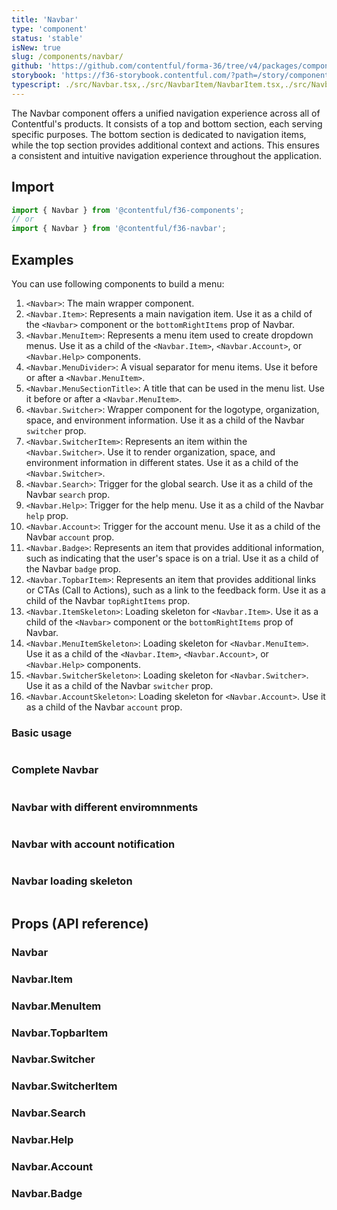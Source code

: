 ```yaml
---
title: 'Navbar'
type: 'component'
status: 'stable'
isNew: true
slug: /components/navbar/
github: 'https://github.com/contentful/forma-36/tree/v4/packages/components/navbar'
storybook: 'https://f36-storybook.contentful.com/?path=/story/components-navbar'
typescript: ./src/Navbar.tsx,./src/NavbarItem/NavbarItem.tsx,./src/NavbarMenuItem/NavbarMenuItem.tsx,./src/NavbarSwitcher/NavbarSwitcher.tsx,./src/NavbarSwitcherItem/NavbarSwitcherItem.tsx,./src/NavbarSearch/NavbarSearch.tsx,./src/NavbarHelp/NavbarHelp.tsx,./src/NavbarAccount/NavbarAccount.tsx,./src/NavbarBadge/NavbarBadge.tsx,./src/NavbarTopbarItem/NavbarTopbarItem.tsx
---
```


The Navbar component offers a unified navigation experience across all of Contentful's products.
It consists of a top and bottom section, each serving specific purposes.
The bottom section is dedicated to navigation items, while the top section provides additional context and actions.
This ensures a consistent and intuitive navigation experience throughout the application.

## Import

```jsx static=true
import { Navbar } from '@contentful/f36-components';
// or
import { Navbar } from '@contentful/f36-navbar';
```

## Examples

You can use following components to build a menu:

1. `<Navbar>`: The main wrapper component.
1. `<Navbar.Item>`: Represents a main navigation item. Use it as a child of the `<Navbar>` component or the `bottomRightItems` prop of Navbar.
1. `<Navbar.MenuItem>`: Represents a menu item used to create dropdown menus. Use it as a child of the `<Navbar.Item>`, `<Navbar.Account>`, or `<Navbar.Help>` components.
1. `<Navbar.MenuDivider>`: A visual separator for menu items. Use it before or after a `<Navbar.MenuItem>`.
1. `<Navbar.MenuSectionTitle>`: A title that can be used in the menu list. Use it before or after a `<Navbar.MenuItem>`.
1. `<Navbar.Switcher>`: Wrapper component for the logotype, organization, space, and environment information. Use it as a child of the Navbar `switcher` prop.
1. `<Navbar.SwitcherItem>`: Represents an item within the `<Navbar.Switcher>`. Use it to render organization, space, and environment information in different states. Use it as a child of the `<Navbar.Switcher>`.
1. `<Navbar.Search>`: Trigger for the global search. Use it as a child of the Navbar `search` prop.
1. `<Navbar.Help>`: Trigger for the help menu. Use it as a child of the Navbar `help` prop.
1. `<Navbar.Account>`: Trigger for the account menu. Use it as a child of the Navbar `account` prop.
1. `<Navbar.Badge>`: Represents an item that provides additional information, such as indicating that the user's space is on a trial. Use it as a child of the Navbar `badge` prop.
1. `<Navbar.TopbarItem>`: Represents an item that provides additional links or CTAs (Call to Actions), such as a link to the feedback form. Use it as a child of the Navbar `topRightItems` prop.
1. `<Navbar.ItemSkeleton>`: Loading skeleton for `<Navbar.Item>`. Use it as a child of the `<Navbar>` component or the `bottomRightItems` prop of Navbar.
1. `<Navbar.MenuItemSkeleton>`: Loading skeleton for `<Navbar.MenuItem>`. Use it as a child of the `<Navbar.Item>`, `<Navbar.Account>`, or `<Navbar.Help>` components.
1. `<Navbar.SwitcherSkeleton>`: Loading skeleton for `<Navbar.Switcher>`. Use it as a child of the Navbar `switcher` prop.
1. `<Navbar.AccountSkeleton>`: Loading skeleton for `<Navbar.Account>`. Use it as a child of the Navbar `account` prop.

### Basic usage

```tsx file=examples/BasicNavbarExample.tsx

```

### Complete Navbar

```tsx file=examples/CompleteNavbarExample.tsx

```

### Navbar with different enviromnments

```tsx file=examples/WithDifferentEnviromnmentsNavbarExample.tsx

```

### Navbar with account notification

```tsx file=examples/WithAccountNotificationNavbarExample.tsx

```

### Navbar loading skeleton

```tsx file=examples/LoadingSkeletonNavbarExample.tsx

```

## Props (API reference)

### Navbar

<PropsTable of="Navbar" />

### Navbar.Item

<PropsTable of="NavbarItem" />

### Navbar.MenuItem

<PropsTable of="NavbarMenuItem" />

### Navbar.TopbarItem

<PropsTable of="NavbarTopbarItem" />

### Navbar.Switcher

<PropsTable of="NavbarSwitcher" />

### Navbar.SwitcherItem

<PropsTable of="NavbarSwitcherItem" />

### Navbar.Search

<PropsTable of="NavbarSearch" />

### Navbar.Help

<PropsTable of="NavbarHelp" />

### Navbar.Account

<PropsTable of="NavbarAccount" />

### Navbar.Badge

<PropsTable of="NavbarBadge" />
